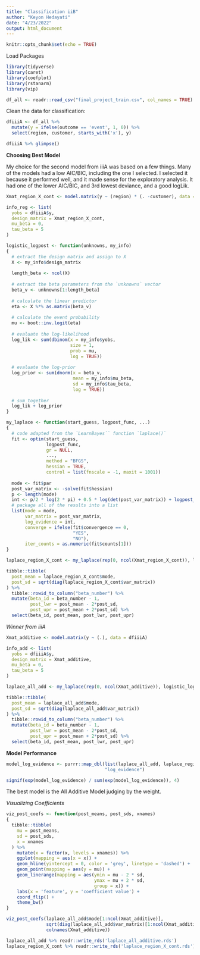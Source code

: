 ```yaml
---
title: "Classification iiB"
author: "Keyon Hedayati"
date: "4/23/2022"
output: html_document
---
```


```r
knitr::opts_chunk$set(echo = TRUE)
```

Load Packages
```r
library(tidyverse)
library(caret)
library(coefplot)
library(rstanarm)
library(vip)
```

```r
df_all <- readr::read_csv("final_project_train.csv", col_names = TRUE)
```

Clean the data for classification:

```r
dfiiiA <- df_all %>% 
  mutate(y = ifelse(outcome == 'event', 1, 0)) %>% 
  select(region, customer, starts_with('x'), y)

dfiiiA %>% glimpse()
```


**Choosing Best Model**

My choice for the second model from iiiA was based on a few things. Many of the models had a low AIC/BIC, including the one I selected. I selected it because it performed well, and it made sense for the exploratory analysis. It had one of the lower AIC/BIC,  and 3rd lowest deviance, and a good logLik.


```r
Xmat_region_X_cont <- model.matrix(y ~ (region) * (. -customer), data = dfiiiA)
```


```r

info_reg <- list(
  yobs = dfiiiA$y,
  design_matrix = Xmat_region_X_cont,
  mu_beta = 0,
  tau_beta = 5
)
```


```r
logistic_logpost <- function(unknowns, my_info)
{
  # extract the design matrix and assign to X
  X <- my_info$design_matrix
  
  length_beta <- ncol(X)
  
  # extract the beta parameters from the `unknowns` vector
  beta_v <- unknowns[1:length_beta]
  
  # calculate the linear predictor
  eta <- X %*% as.matrix(beta_v)
  
  # calculate the event probability
  mu <- boot::inv.logit(eta)
  
  # evaluate the log-likelihood
  log_lik <- sum(dbinom(x = my_info$yobs,
                        size = 1,
                        prob = mu,
                        log = TRUE))
  
  # evaluate the log-prior
  log_prior <- sum(dnorm(x = beta_v,
                         mean = my_info$mu_beta,
                         sd = my_info$tau_beta,
                         log = TRUE))
  
  # sum together
  log_lik + log_prior
}
```



```r
my_laplace <- function(start_guess, logpost_func, ...)
{
  # code adapted from the `LearnBayes`` function `laplace()`
  fit <- optim(start_guess,
               logpost_func,
               gr = NULL,
               ...,
               method = "BFGS",
               hessian = TRUE,
               control = list(fnscale = -1, maxit = 1001))
  
  mode <- fit$par
  post_var_matrix <- -solve(fit$hessian)
  p <- length(mode)
  int <- p/2 * log(2 * pi) + 0.5 * log(det(post_var_matrix)) + logpost_func(mode, ...)
  # package all of the results into a list
  list(mode = mode,
       var_matrix = post_var_matrix,
       log_evidence = int,
       converge = ifelse(fit$convergence == 0,
                         "YES", 
                         "NO"),
       iter_counts = as.numeric(fit$counts[1]))
}
```


```r
laplace_region_X_cont <- my_laplace(rep(0, ncol(Xmat_region_X_cont)), logistic_logpost, info_reg)

```

```r
tibble::tibble(
  post_mean = laplace_region_X_cont$mode,
  post_sd = sqrt(diag(laplace_region_X_cont$var_matrix))
) %>% 
  tibble::rowid_to_column("beta_number") %>% 
  mutate(beta_id = beta_number - 1,
         post_lwr = post_mean - 2*post_sd,
         post_upr = post_mean + 2*post_sd) %>% 
  select(beta_id, post_mean, post_lwr, post_upr)
```

*Winner from iiiA*

```r
Xmat_additive <- model.matrix(y ~ (.), data = dfiiiA)
```


```r

info_add <- list(
  yobs = dfiiiA$y,
  design_matrix = Xmat_additive,
  mu_beta = 0,
  tau_beta = 5
)
```


```r
laplace_all_add <- my_laplace(rep(0, ncol(Xmat_additive)), logistic_logpost, info_add)
```
 
 
 
```r
tibble::tibble(
  post_mean = laplace_all_add$mode,
  post_sd = sqrt(diag(laplace_all_add$var_matrix))
) %>% 
  tibble::rowid_to_column("beta_number") %>% 
  mutate(beta_id = beta_number - 1,
         post_lwr = post_mean - 2*post_sd,
         post_upr = post_mean + 2*post_sd) %>% 
  select(beta_id, post_mean, post_lwr, post_upr)
```

**Model Performance**


```r
model_log_evidence <- purrr::map_dbl(list(laplace_all_add, laplace_region_X_cont),
                                     "log_evidence")

signif(exp(model_log_evidence) / sum(exp(model_log_evidence)), 4)
```

The best model is the All Additive Model judging by the weight.


*Visualizing Coefficients*

```r

viz_post_coefs <- function(post_means, post_sds, xnames)
{
  tibble::tibble(
    mu = post_means,
    sd = post_sds,
    x = xnames
  ) %>% 
    mutate(x = factor(x, levels = xnames)) %>% 
    ggplot(mapping = aes(x = x)) +
    geom_hline(yintercept = 0, color = 'grey', linetype = 'dashed') +
    geom_point(mapping = aes(y = mu)) +
    geom_linerange(mapping = aes(ymin = mu - 2 * sd,
                                 ymax = mu + 2 * sd,
                                 group = x)) +
    labs(x = 'feature', y = 'coefficient value') +
    coord_flip() +
    theme_bw()
}
```



```r

viz_post_coefs(laplace_all_add$mode[1:ncol(Xmat_additive)],
               sqrt(diag(laplace_all_add$var_matrix)[1:ncol(Xmat_additive)]),
               colnames(Xmat_additive))
```



```r

laplace_all_add %>% readr::write_rds('laplace_all_additive.rds')
laplace_region_X_cont %>% readr::write_rds('laplace_region_X_cont.rds')

```

 